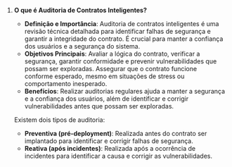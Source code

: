 1. **O que é Auditoria de Contratos Inteligentes?**

   - **Definição e Importância**: Auditoria de contratos inteligentes é uma revisão técnica detalhada para identificar falhas de segurança e garantir a integridade do contrato. É crucial para manter a confiança dos usuários e a segurança do sistema.
   - **Objetivos Principais**: Avaliar a lógica do contrato, verificar a segurança, garantir conformidade e prevenir vulnerabilidades que possam ser exploradas. Assegurar que o contrato funcione conforme esperado, mesmo em situações de stress ou comportamento inesperado.
   - **Benefícios**: Realizar auditorias regulares ajuda a manter a segurança e a confiança dos usuários, além de identificar e corrigir vulnerabilidades antes que possam ser exploradas.

   Existem dois tipos de auditoria:

   - **Preventiva (pré-deployment)**: Realizada antes do contrato ser implantado para identificar e corrigir falhas de segurança.
   - **Reativa (após incidentes)**: Realizada após a ocorrência de incidentes para identificar a causa e corrigir as vulnerabilidades.
